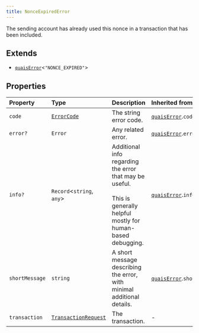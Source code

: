 ```yaml
---
title: NonceExpiredError
---
```


The sending account has already used this nonce in a transaction that has been included.

## Extends

- [`quaisError`](/content/interfaces/quaisError)\<`"NONCE_EXPIRED"`\>

## Properties

| Property | Type | Description | Inherited from |
| :------ | :------ | :------ | :------ |
| `code` | [`ErrorCode`](/content/type-aliases/ErrorCode) | The string error code. | [`quaisError`](/content/interfaces/quaisError).`code` |
| `error?` | `Error` | Any related error. | [`quaisError`](/content/interfaces/quaisError).`error` |
| `info?` | `Record`\<`string`, `any`\> | Additional info regarding the error that may be useful.<br /><br />This is generally helpful mostly for human-based debugging. | [`quaisError`](/content/interfaces/quaisError).`info` |
| `shortMessage` | `string` | A short message describing the error, with minimal additional details. | [`quaisError`](/content/interfaces/quaisError).`shortMessage` |
| `transaction` | [`TransactionRequest`](/content/type-aliases/TransactionRequest) | The transaction. | - |
